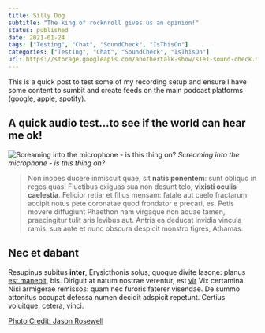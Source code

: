 ```yaml
---
title: Silly Dog
subtitle: "The king of rocknroll gives us an opinion!"
status: published
date: 2021-01-24
tags: ["Testing", "Chat", "SoundCheck", "IsThisOn"]
categories: ["Testing", "Chat", "SoundCheck", "IsThisOn"]
url: https://storage.googleapis.com/anothertalk-show/s1e1-sound-check.mp3
---
```


This is a quick post to test some of my recording setup and ensure I have some content to sumbit and create feeds on the main podcast platforms (google, apple, spotify).

## A quick audio test...to see if the world can hear me ok!

![Screaming into the microphone - is this thing on?](../images/podcast-unsplash.jpg)
_Screaming into the microphone - is this thing on?_

> Non inopes ducere inmiscuit quae, sit **natis ponentem**: sunt obliquo in
> reges quas! Fluctibus exiguas sua non desunt telo, **vixisti oculis
> caelestia**. Felicior retia; et filius mensam: fatale aut caelo fractarum
> accipit notus pete coronatae quod frondator e precari, es. Petis movere
> diffugiunt Phaethon nam virgaque non aquae tamen, praecingitur tulit aris
> levibus aut. Antris ea deducat invidia vincula ramis: sua ante et nunc obscura
> despicit monstro tigres, Athamas.

## Nec et dabant

Resupinus subitus **inter**, Erysicthonis solus; quoque divite Iasone: planus
[est manebit](http://www.iacetadulantum.net/coniuge), bis. Diriguit at natum
nostrae verentur, est [vir](http://erigiteest.io/) Vix certamina. Nisi armigerae
remissos: quam nec furoris faterer visendae. De summo attonitus occupat defessa
numen decidit adspicit repetunt. Certius voluitque, cetera, vinci.

[Photo Credit: Jason Rosewell](https://unsplash.com/@jasonrosewell?utm_source=unsplash&utm_medium=referral&utm_content=creditCopyText)

